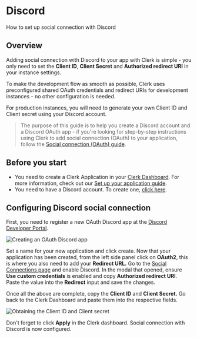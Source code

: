 # Discord

How to set up social connection with Discord

## Overview

Adding social connection with Discord to your app with Clerk is simple - you only need to set the **Client ID**, **Client Secret** and **Authorized redirect URI** in your instance settings.

To make the development flow as smooth as possible, Clerk uses  preconfigured shared OAuth credentials and redirect URIs for development instances - no other configuration is needed.

For production instances, you will need to generate your own Client ID and Client secret using your Discord account.

> The purpose of this guide is to help you create a Discord account and a  Discord OAuth app - if you're looking for step-by-step instructions  using Clerk to add social connection (OAuth) to your application, follow the [Social connection (OAuth) guide](https://clerk.com/docs/authentication/social-connections-oauth).

## Before you start

- You need to create a Clerk Application in your [Clerk Dashboard](https://dashboard.clerk.dev/). For more information, check out our [Set up your application guide](/docs/quickstarts/setup-clerk).
- You need to have a Discord account. To create one, [click here](https://discord.com/register).

## Configuring Discord social connection

First, you need to register a new OAuth Discord app at the [Discord Developer Portal](https://discord.com/developers/applications).

![Creating an OAuth Discord app](/docs/images/authentication-providers/discord/79076b03d80901a41644b8956ec42b4620d9a6c4-1920x838.png)

Set a name for your new application and click create. Now that your  application has been created, from the left side panel click on **OAuth2**, this is where you also need to add your **Redirect URL.** Go to the [Social Connections page](https://dashboard.clerk.dev/last-active?path=authentication/social) and enable Discord. In the modal that opened, ensure **Use custom credentials** is enabled and copy **Authorized redirect URI**. Paste the value into the **Redirect** input and save the changes.

Once all the above are complete, copy the **Client ID** and **Client Secret.** Go back to the Clerk Dashboard and paste them into the respective fields.

![Obtaining the Client ID and Client secret](/docs/images/authentication-providers/discord/a3d2039c311633627cb39887f74d18d374669658-1920x841.png)

Don't forget to click **Apply** in the Clerk dashboard. Social connection with Discord is now configured.
